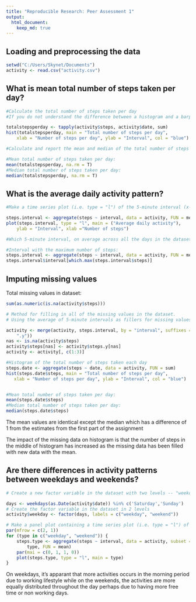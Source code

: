 ```yaml
---
title: "Reproducible Research: Peer Assessment 1"
output: 
  html_document:
    keep_md: true
---
```



## Loading and preprocessing the data
```r
setwd("C:/Users/Skynet/Documents")
activity <- read.csv("activity.csv")
```

## What is mean total number of steps taken per day?
```r
#Calculate the total number of steps taken per day
#If you do not understand the difference between a histogram and a barplot, research the difference between them. Make a histogram of the total number of steps taken each day

totalstepsperday <- tapply(activity$steps, activity$date, sum)
hist(totalstepsperday, main = "Total number of steps per day", 
    xlab = "Number of steps per day", ylab = "Interval", col = "blue")

#Calculate and report the mean and median of the total number of steps taken per day

#Mean total number of steps taken per day:
mean(totalstepsperday, na.rm = T)
#Median total number of steps taken per day:
median(totalstepsperday, na.rm = T)

```

## What is the average daily activity pattern?

```r
#Make a time series plot (i.e. type = "l") of the 5-minute interval (x-axis) and the average number of steps taken, averaged across all days (y-axis)

steps.interval <- aggregate(steps ~ interval, data = activity, FUN = mean)
plot(steps.interval, type = "l", main = ("Average daily activity"), 
    ylab = "Interval", xlab ="Number of steps")

#Which 5-minute interval, on average across all the days in the dataset, contains the maximum number of steps?

#Interval with the maximum number of steps:
steps.interval <- aggregate(steps ~ interval, data = activity, FUN = mean)
steps.interval$interval[which.max(steps.interval$steps)]

```

## Imputing missing values

Total missing values in dataset:
```r
sum(as.numeric(is.na(activity$steps)))

# Method for filling in all of the missing values in the dataset.
# Using the average of 5-minute intervals as fillers for missing values.

activity <- merge(activity, steps.interval, by = "interval", suffixes = c("", 
    ".y"))
nas <- is.na(activity$steps)
activity$steps[nas] <- activity$steps.y[nas]
activity <- activity[, c(1:3)]

#Histogram of the total number of steps taken each day
steps.date <- aggregate(steps ~ date, data = activity, FUN = sum)
hist(steps.date$steps, main = "Total number of steps per day", 
   xlab = "Number of steps per day", ylab = "Interval", col = "blue")


#Mean total number of steps taken per day: 
mean(steps.date$steps)
#Median total number of steps taken per day:
median(steps.date$steps)
```

The mean values are identical except the median which has a difference of 1 from the estimates from the first part of the assignment

The impact of the missing data on histogram is that the number of steps in the middle of histogram has increased as the missing data has been filled with new data with the mean.


## Are there differences in activity patterns between weekdays and weekends?

```r
# Create a new factor variable in the dataset with two levels -- "weekday" and "weekend" indicating whether a given date is a weekday or weekend day.

days <- weekdays(as.Date(activity$date)) %in% c('Saturday','Sunday')
# Create the factor variable in the dataset in 2 levels
activity$weekday <- factor(days, labels = c("weekday", "weekend"))

# Make a panel plot containing a time series plot (i.e. type = "l") of the 5-minute interval (x-axis) and the average number of steps taken, averaged across all weekday days or weekend days (y-axis). See the README file in the GitHub repository to see an example of what this plot should look like using simulated data.
par(mfrow = c(2, 1))
for (type in c("weekday", "weekend")) {
    steps.type <- aggregate(steps ~ interval, data = activity, subset = activity$weekday == 
        type, FUN = mean)
    par(mai = c(0, 1, 1, 0))
    plot(steps.type, type = "l", main = type)
}
```

On weekdays, it's apparant that more activities occurs in the morning period due to working lifestyle while on the weekends, the activities are more equally distributed throughout the day perhaps due to having more free time or non working days.

